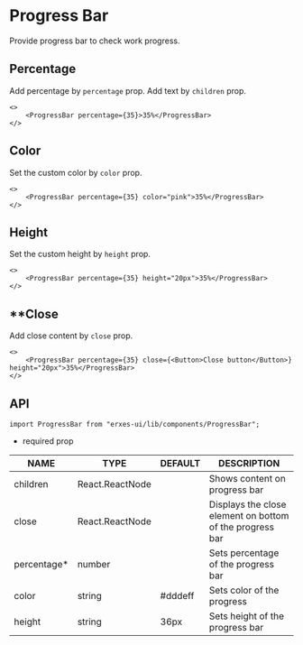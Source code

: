 # Progress Bar
Provide progress bar to check work progress.

## **Percentage**
Add percentage by `percentage` prop. Add text by `children` prop.

```tsx
<>
	<ProgressBar percentage={35}>35%</ProgressBar>
</>
```

## **Color**
Set the custom color by `color` prop.

```tsx
<>
	<ProgressBar percentage={35} color="pink">35%</ProgressBar>
</>
```

## **Height**
Set the custom height by `height` prop.

```tsx
<>
	<ProgressBar percentage={35} height="20px">35%</ProgressBar>
</>
```

## **Close
Add close content by `close` prop.

```tsx
<>
	<ProgressBar percentage={35} close={<Button>Close button</Button>} height="20px">35%</ProgressBar>
</>
```

## **API**

```tsx
import ProgressBar from "erxes-ui/lib/components/ProgressBar";
```
* required prop

| NAME | TYPE | DEFAULT | DESCRIPTION |
| ---| --- | ---| --- |
| children | React.ReactNode |  | Shows content on progress bar |
| close	 | React.ReactNode	 |  | Displays the close element on bottom of the progress bar |
| percentage* | number| | Sets percentage of the progress bar |
| color | string | #dddeff	 | Sets color of the progress |
| height | string | 36px | Sets height of the progress bar |